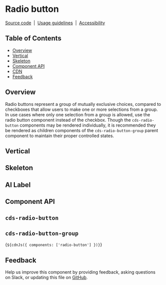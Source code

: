 
<Meta of={RadioButtonStories} />

# Radio button

[Source code](https://github.com/carbon-design-system/carbon/tree/main/packages/web-components/src/components/radio-button)
&nbsp;|&nbsp;
[Usage guidelines](https://www.carbondesignsystem.com/components/radio-button/usage)
&nbsp;|&nbsp;
[Accessibility](https://www.carbondesignsystem.com/components/radio-button/accessibility)

## Table of Contents

- [Overview](#overview)
- [Vertical](#vertical)
- [Skeleton](#skeleton)
- [Component API](#component-api)
- [CDN](#cdn)
- [Feedback](#feedback)

## Overview

Radio buttons represent a group of mutually exclusive choices, compared to
checkboxes that allow users to make one or more selections from a group. In use
cases where only one selection from a group is allowed, use the radio button
component instead of the checkbox. Though the `cds-radio-button` components may
be rendered individually, it is recommended they be rendered as children
components of the `cds-radio-button-group` parent component to maintain their
proper controlled states.

<Canvas of={RadioButtonStories.Default} />

## Vertical

<Canvas of={RadioButtonStories.Vertical} />

## Skeleton

<Canvas of={RadioButtonStories.Skeleton} />

## AI Label

<Canvas of={RadioButtonStories.WithAILabel} />

## Component API

## `cds-radio-button`

<ArgTypes of="cds-radio-button" />

## `cds-radio-button-group`

<ArgTypes of="cds-radio-button-group" />

<Markdown>{`${cdnJs({ components: ['radio-button'] })}`}</Markdown>

## Feedback

Help us improve this component by providing feedback, asking questions on Slack,
or updating this file on
[GitHub](https://github.com/carbon-design-system/carbon/edit/main/packages/web-components/src/components/radio-button/radio-button.mdx).
